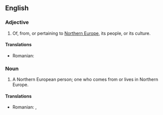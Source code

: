 ==English==

===Adjective===
{{en-adj|pos=[[Northern]] [[European]]|-}}

# Of, from, or pertaining to [[Northern Europe]], its people, or its culture.

====Translations====
{{trans-top|Northern European}}
* Romanian: {{t|ro|nord-european}}
{{trans-bot}}

===Noun===
{{en-noun|sg=[[Northern]] [[European]]}}

# A Northern European person; one who comes from or lives in Northern Europe.

====Translations====
{{trans-top|Northern European person}}
* Romanian: {{t|ro|nord-european|m}}, {{t|ro|nord-europeană|f}}
{{trans-bot}}